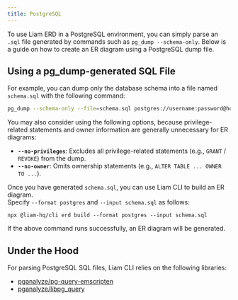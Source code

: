 ```yaml
---
title: PostgreSQL
---
```



To use Liam ERD in a PostgreSQL environment, you can simply parse an `.sql` file generated by commands such as `pg_dump --schema-only`. Below is a guide on how to create an ER diagram using a PostgreSQL dump file.

## Using a pg_dump-generated SQL File

For example, you can dump only the database schema into a file named `schema.sql` with the following command:

```bash
pg_dump --schema-only --file=schema.sql postgres://username:password@hostname:5432/dbname
```

You may also consider using the following options, because privilege-related statements and owner information are generally unnecessary for ER diagrams:

- **`--no-privileges`**: Excludes all privilege-related statements (e.g., `GRANT` / `REVOKE`) from the dump.  
- **`--no-owner`**: Omits ownership statements (e.g., `ALTER TABLE ... OWNER TO ...`).

Once you have generated `schema.sql`, you can use Liam CLI to build an ER diagram.  
Specify `--format postgres` and `--input schema.sql` as follows:

```package-install
npx @liam-hq/cli erd build --format postgres --input schema.sql
```

If the above command runs successfully, an ER diagram will be generated.

## Under the Hood

For parsing PostgreSQL SQL files, Liam CLI relies on the following libraries:

- [pganalyze/pg-query-emscripten](https://github.com/pganalyze/pg-query-emscripten)
- [pganalyze/libpg_query](https://github.com/pganalyze/libpg_query)
